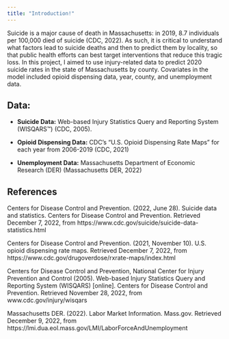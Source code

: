 ```yaml
---
title: "Introduction!"
---
```


Suicide is a major cause of death in Massachusetts: in 2019, 8.7 individuals per 100,000 died of suicide (CDC, 2022). As such, it is critical to understand what factors lead to suicide deaths and then to predict them by locality, so that public health efforts can best target interventions that reduce this tragic loss. In this project, I aimed to use injury-related data to predict 2020 suicide rates in the state of Massachusetts by county. Covariates in the model included opioid dispensing data, year, county, and unemployment data. 

## Data:

- **Suicide Data:** Web-based Injury Statistics Query and Reporting System (WISQARS™) (CDC, 2005). 

- **Opioid Dispensing Data:** CDC’s “U.S. Opioid Dispensing Rate Maps” for each year from 2006-2019 (CDC, 2021)

- **Unemployment Data:** Massachusetts Department of Economic Research (DER) (Massachusetts DER, 2022)

## References

Centers for Disease Control and Prevention. (2022, June 28). Suicide data and statistics. Centers for Disease Control and Prevention. Retrieved December 7, 2022, from https://www.cdc.gov/suicide/suicide-data-statistics.html 

Centers for Disease Control and Prevention. (2021, November 10). U.S. opioid dispensing rate maps. Retrieved December 7, 2022, from https://www.cdc.gov/drugoverdose/rxrate-maps/index.html

Centers for Disease Control and Prevention, National Center for Injury Prevention and Control (2005). Web-based Injury Statistics Query and Reporting System (WISQARS) [online]. Centers for Disease Control and Prevention. Retrieved November 28, 2022, from www.cdc.gov/injury/wisqars

Massachusetts DER. (2022). Labor Market Information. Mass.gov. Retrieved December 9, 2022, from https://lmi.dua.eol.mass.gov/LMI/LaborForceAndUnemployment 
